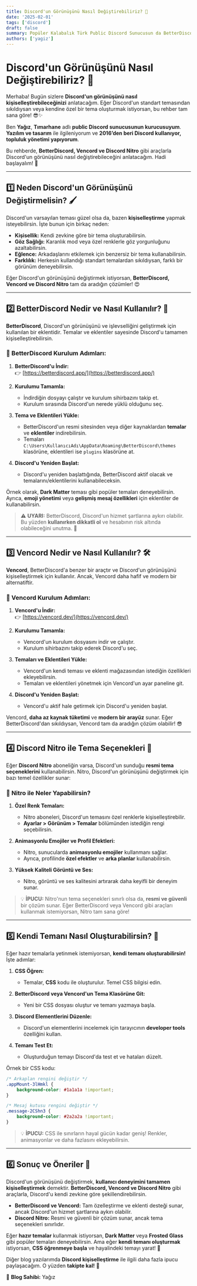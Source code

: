 ```yaml
---
title: Discord'un Görünüşünü Nasıl Değiştirebiliriz? 🎨
date: '2025-02-01'
tags: ['discord']
draft: false
summary: Popüler Kalabalık Türk Public Discord Sunucusun da BetterDiscord, Vencord ve Discord Nitro ile Discord'un temasını nasıl değiştirebileceğini öğren!
authors: ['yagiz']
---
```

# Discord'un Görünüşünü Nasıl Değiştirebiliriz? 🎨

Merhaba! Bugün sizlere **Discord'un görünüşünü nasıl kişiselleştirebileceğinizi** anlatacağım. Eğer Discord'un standart temasından sıkıldıysan veya kendine özel bir tema oluşturmak istiyorsan, bu rehber tam sana göre! 😎✨

Ben **Yağız**, **Tımarhane** adlı **public Discord sunucusunun kurucusuyum**.  
**Yazılım ve tasarım** ile ilgileniyorum ve **2016’den beri Discord kullanıyor, topluluk yönetimi yapıyorum**.  

Bu rehberde, **BetterDiscord, Vencord ve Discord Nitro** gibi araçlarla Discord'un görünüşünü nasıl değiştirebileceğini anlatacağım. Hadi başlayalım! 🚀

---

## 1️⃣ Neden Discord'un Görünüşünü Değiştirmelisin? 🖌️

Discord'un varsayılan teması güzel olsa da, bazen **kişiselleştirme** yapmak isteyebilirsin. İşte bunun için birkaç neden:

- **Kişisellik:** Kendi zevkine göre bir tema oluşturabilirsin.  
- **Göz Sağlığı:** Karanlık mod veya özel renklerle göz yorgunluğunu azaltabilirsin.  
- **Eğlence:** Arkadaşlarını etkilemek için benzersiz bir tema kullanabilirsin.  
- **Farklılık:** Herkesin kullandığı standart temalardan sıkıldıysan, farklı bir görünüm deneyebilirsin.  

Eğer Discord'un görünüşünü değiştirmek istiyorsan, **BetterDiscord, Vencord ve Discord Nitro** tam da aradığın çözümler! 😍

---

## 2️⃣ BetterDiscord Nedir ve Nasıl Kullanılır? 🔧

**BetterDiscord**, Discord'un görünüşünü ve işlevselliğini geliştirmek için kullanılan bir eklentidir. Temalar ve eklentiler sayesinde Discord'u tamamen kişiselleştirebilirsin.

### 🎯 BetterDiscord Kurulum Adımları:

1. **BetterDiscord'u İndir:**  
   👉 [https://betterdiscord.app/](https://betterdiscord.app/)  

2. **Kurulumu Tamamla:**  
   - İndirdiğin dosyayı çalıştır ve kurulum sihirbazını takip et.  
   - Kurulum sırasında Discord'un nerede yüklü olduğunu seç.  

3. **Tema ve Eklentileri Yükle:**  
   - BetterDiscord'un resmi sitesinden veya diğer kaynaklardan **temalar** ve **eklentiler** indirebilirsin.  
   - Temaları `C:\Users\KullanıcıAdı\AppData\Roaming\BetterDiscord\themes` klasörüne, eklentileri ise `plugins` klasörüne at.  

4. **Discord'u Yeniden Başlat:**  
   - Discord'u yeniden başlattığında, BetterDiscord aktif olacak ve temalarını/eklentilerini kullanabileceksin.  

Örnek olarak, **Dark Matter** teması gibi popüler temaları deneyebilirsin. Ayrıca, **emoji yönetimi** veya **gelişmiş mesaj özellikleri** için eklentiler de kullanabilirsin.  

> ⚠️ **UYARI:** BetterDiscord, Discord'un hizmet şartlarına aykırı olabilir. Bu yüzden **kullanırken dikkatli ol** ve hesabının risk altında olabileceğini unutma. 🚨  

---

## 3️⃣ Vencord Nedir ve Nasıl Kullanılır? 🛠️

**Vencord**, BetterDiscord'a benzer bir araçtır ve Discord'un görünüşünü kişiselleştirmek için kullanılır. Ancak, Vencord daha hafif ve modern bir alternatiftir.  

### 🎯 Vencord Kurulum Adımları:

1. **Vencord'u İndir:**  
   👉 [https://vencord.dev/](https://vencord.dev/)  

2. **Kurulumu Tamamla:**  
   - Vencord'un kurulum dosyasını indir ve çalıştır.  
   - Kurulum sihirbazını takip ederek Discord'u seç.  

3. **Temaları ve Eklentileri Yükle:**  
   - Vencord'un kendi teması ve eklenti mağazasından istediğin özellikleri ekleyebilirsin.  
   - Temaları ve eklentileri yönetmek için Vencord'un ayar paneline git.  

4. **Discord'u Yeniden Başlat:**  
   - Vencord'u aktif hale getirmek için Discord'u yeniden başlat.  

Vencord, **daha az kaynak tüketimi** ve **modern bir arayüz** sunar. Eğer BetterDiscord'dan sıkıldıysan, Vencord tam da aradığın çözüm olabilir! 😎  

---

## 4️⃣ Discord Nitro ile Tema Seçenekleri 💎

Eğer **Discord Nitro** aboneliğin varsa, Discord'un sunduğu **resmi tema seçeneklerini** kullanabilirsin. Nitro, Discord'un görünüşünü değiştirmek için bazı temel özellikler sunar:

### 🎯 Nitro ile Neler Yapabilirsin?

1. **Özel Renk Temaları:**  
   - Nitro aboneleri, Discord'un temasını özel renklerle kişiselleştirebilir.  
   - **Ayarlar > Görünüm > Temalar** bölümünden istediğin rengi seçebilirsin.  

2. **Animasyonlu Emojiler ve Profil Efektleri:**  
   - Nitro, sunucularda **animasyonlu emojiler** kullanmanı sağlar.  
   - Ayrıca, profilinde **özel efektler** ve **arka planlar** kullanabilirsin.  

3. **Yüksek Kaliteli Görüntü ve Ses:**  
   - Nitro, görüntü ve ses kalitesini artırarak daha keyifli bir deneyim sunar.  

> 💡 **İPUCU:** Nitro'nun tema seçenekleri sınırlı olsa da, **resmi ve güvenli** bir çözüm sunar. Eğer BetterDiscord veya Vencord gibi araçları kullanmak istemiyorsan, Nitro tam sana göre!  

---

## 5️⃣ Kendi Temanı Nasıl Oluşturabilirsin? 🎨  

Eğer hazır temalarla yetinmek istemiyorsan, **kendi temanı oluşturabilirsin!** İşte adımlar:  

1. **CSS Öğren:**  
   - Temalar, **CSS** kodu ile oluşturulur. Temel CSS bilgisi edin.  

2. **BetterDiscord veya Vencord'un Tema Klasörüne Git:**  
   - Yeni bir CSS dosyası oluştur ve temanı yazmaya başla.  

3. **Discord Elementlerini Düzenle:**  
   - Discord'un elementlerini incelemek için tarayıcının **developer tools** özelliğini kullan.  

4. **Temanı Test Et:**  
   - Oluşturduğun temayı Discord'da test et ve hataları düzelt.  

Örnek bir CSS kodu:  

```css
/* Arkaplan rengini değiştir */
.appMount-3lHmkl {
    background-color: #1a1a1a !important;
}

/* Mesaj kutusu rengini değiştir */
.message-2CShn3 {
    background-color: #2a2a2a !important;
}
```

> 💡 **İPUCU:** CSS ile sınırların hayal gücün kadar geniş! Renkler, animasyonlar ve daha fazlasını ekleyebilirsin.  

---

## 6️⃣ Sonuç ve Öneriler 🎯  

Discord'un görünüşünü değiştirmek, **kullanıcı deneyimini tamamen kişiselleştirmek** demektir. **BetterDiscord, Vencord ve Discord Nitro** gibi araçlarla, Discord'u kendi zevkine göre şekillendirebilirsin.  

- **BetterDiscord ve Vencord:** Tam özelleştirme ve eklenti desteği sunar, ancak Discord'un hizmet şartlarına aykırı olabilir.  
- **Discord Nitro:** Resmi ve güvenli bir çözüm sunar, ancak tema seçenekleri sınırlıdır.  

Eğer **hazır temalar** kullanmak istiyorsan, **Dark Matter** veya **Frosted Glass** gibi popüler temaları deneyebilirsin. Ama eğer **kendi temanı oluşturmak** istiyorsan, **CSS öğrenmeye başla** ve hayalindeki temayı yarat! 🚀  

Diğer blog yazılarımda **Discord kişiselleştirme** ile ilgili daha fazla ipucu paylaşacağım. O yüzden **takipte kal!** 👀  

📌 **Blog Sahibi:** Yağız  

